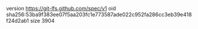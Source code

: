 version https://git-lfs.github.com/spec/v1
oid sha256:53ba9f383ee07f5aa203fc1e773587ade022c952fa286cc3eb39e418f24d2ab1
size 3904
